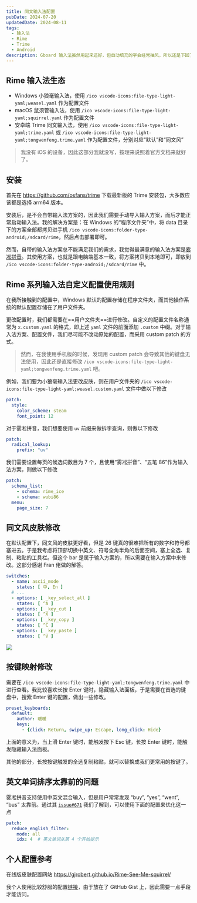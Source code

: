 ```yaml
---
title: 同文输入法配置
pubDate: 2024-07-20
updatedDate: 2024-08-11
tags:
  - 输入法
  - Rime
  - Trime
  - Android
description: Gboard 输入法虽然用起来还好，但自动填充的字会经常抽风，所以还是下回了 Rime 系列输入法，这样也算是全平台统一了。
---
```


## Rime 输入法生态

- Windows 小狼毫输入法，使用 `/ico vscode-icons:file-type-light-yaml;weasel.yaml` 作为配置文件
- macOS 鼠须管输入法，使用 `/ico vscode-icons:file-type-light-yaml;squirrel.yaml` 作为配置文件
- 安卓端 Trime 同文输入法，使用 `/ico vscode-icons:file-type-light-yaml;trime.yaml` 或 `/ico vscode-icons:file-type-light-yaml;tongwenfeng.trime.yaml` 作为配置文件，分别对应“默认”和“同文风”

> 我没有 iOS 的设备，因此这部分我就没写，按理来说照着官方文档来就好了。

## 安装

首先在 https://github.com/osfans/trime 下载最新版的 Trime 安装包，大多数应该都是选择 arm64 版本。

安装后，是不会自带输入法方案的，因此我们需要手动导入输入方案，而后才能正常启动输入法。我的解决方案是：在 Windows 的“程序文件夹”中，将 data 目录下的方案全部都拷贝进手机 `/ico vscode-icons:folder-type-android;/sdcard/rime`，然后点击部署即可。

然而，自带的输入法方案总不能满足我们的需求，我觉得最满意的输入法方案是[雾凇拼音](https://github.com/iDvel/rime-ice)。其使用方案，也就是跟电脑端基本一致，将方案拷贝到本地即可，即放到 `/ico vscode-icons:folder-type-android;/sdcard/rime` 中。

## Rime 系列输入法自定义配置使用规则

在我所接触到的配置中，Windows 默认的配置存储在程序文件夹，而其他操作系统的默认配置存储在了用户文件夹。

更改配置时，我们都需要在==用户文件夹==进行修改。自定义的配置文件名称通常为 `x.custom.yaml` 的格式，即上述 `yaml` 文件的前面添加 `.custom` 中缀。对于输入法方案、配置文件，我们尽可能不改动原始的配置，而采用 custom patch 的方式。

> 然而，在我使用手机版的时候，发现用 custom patch 会导致其他的键盘无法使用，因此还是直接修改 `/ico vscode-icons:file-type-light-yaml;tongwenfeng.trime.yaml` 吧。

例如，我们要为小狼毫输入法更改皮肤，则在用户文件夹的 `/ico vscode-icons:file-type-light-yaml;weasel.custom.yaml` 文件中做以下修改

```yaml title="weasel.custom.yaml"
patch:
  style:
    color_scheme: steam
    font_point: 12
```

对于雾凇拼音，我们想要使用 `uv` 前缀来做拆字查询，则做以下修改

```yaml title="rime_ice.custom.yaml"
patch:
  radical_lookup:
    prefix: "uv"
```

我们需要设置每页的候选词数目为 7 个，且使用“雾凇拼音”、“五笔 86”作为输入法方案，则做以下修改

```yaml title="default.custom.yaml"
patch:
  schema_list:
    - schema: rime_ice
    - schema: wubi86
  menu:
    page_size: 7
```

## 同文风皮肤修改

在默认配置下，同文风的皮肤更好看，但是 26 键真的很难把所有的数字和符号都塞进去。于是我考虑将顶部切换中英文、符号全角半角的后面空间，塞上全选、复制、粘贴的工具栏。但这个 bar 是属于输入方案的，所以需要在输入方案中来修改。这部分感谢 Fran 佬做的解答。

```yaml title="rime_ice.custom.yaml" ins={5-12}
switches:
  - name: ascii_mode
    states: [ 中, En ]
  # ...
  - options: [ _key_select_all ]
    states: [ ^A ]
  - options: [ _key_cut ]
    states: [ ^X ]
  - options: [ _key_copy ]
    states: [ ^C ]
  - options: [ _key_paste ]
    states: [ ^V ]
```

![](./imgs/rime_android.png)

## 按键映射修改

需要在 `/ico vscode-icons:file-type-light-yaml;tongwenfeng.trime.yaml` 中进行查看。我比较喜欢长按 Enter 键时，隐藏输入法面板，于是需要在首选的键盘中，搜索 Enter 键的配置，做出一些修改。

```yaml title="tongwenfeng.trime.yaml" ins=/long_click: Hide/
preset_keyboards:
  default:
    author: 暖暖
    keys:
      - {click: Return, swipe_up: Escape, long_click: Hide}
```

上面的意义为，当上滑 Enter 键时，能触发按下 Esc 键，长按 Enter 键时，能触发隐藏输入法面板。

其他的部分，长按按键触发的全选复制粘贴，就可以替换成我们更常用的按键了。

## 英文单词排序太靠前的问题

雾凇拼音支持使用中英文混合输入，但是用户常常发现 “buy”, “yes”, “went”, “bus” 太靠前。通过其 [`issue#671`](https://github.com/iDvel/rime-ice/issues/671) 我们了解到，可以使用下面的配置来优化这一点

```yaml title="rime_ice.custom.yaml"
patch:
  reduce_english_filter:
    mode: all
    idx: 4  # 英文单词从第 4 个开始提示
```

## 个人配置参考

在线版皮肤配置网站 https://gjrobert.github.io/Rime-See-Me-squirrel/

我个人使用比较舒服的配置[链接](https://gist.github.com/widcardw/23005e112780fec16fb35e1fff221f4b)，由于放在了 GitHub Gist 上，因此需要一点手段才能访问。


